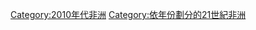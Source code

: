 {{Commons category|2011 in Africa}}

{{Year by category
|m=2
|c=0
|d=1
|y=1
|cat=非洲
|sortkey=2010年代非洲
|parent=依年份劃分的21世紀非洲
|subcat=2011年各大洲
}}

[[Category:2010年代非洲|Category:2010年代非洲]]
[[Category:依年份劃分的21世紀非洲|Category:依年份劃分的21世紀非洲]]
